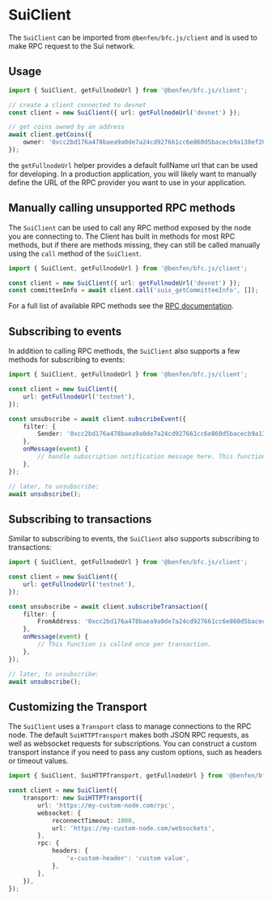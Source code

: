 # SuiClient

The `SuiClient` can be imported from `@benfen/bfc.js/client` and is used to make RPC request to the
Sui network.

## Usage

```typescript
import { SuiClient, getFullnodeUrl } from '@benfen/bfc.js/client';

// create a client connected to devnet
const client = new SuiClient({ url: getFullnodeUrl('devnet') });

// get coins owned by an address
await client.getCoins({
	owner: '0xcc2bd176a478baea9a0de7a24cd927661cc6e860d5bacecb9a138ef20dbab231',
});
```

the `getFullnodeUrl` helper provides a default fullName url that can be used for developing. In a
production application, you will likely want to manually define the URL of the RPC provider you want
to use in your application.

## Manually calling unsupported RPC methods

The `SuiClient` can be used to call any RPC method exposed by the node you are connecting to. The
Client has built in methods for most RPC methods, but if there are methods missing, they can still
be called manually using the `call` method of the `SuiClient`.

```typescript
import { SuiClient, getFullnodeUrl } from '@benfen/bfc.js/client';

const client = new SuiClient({ url: getFullnodeUrl('devnet') });
const committeeInfo = await client.call('suix_getCommitteeInfo', []);
```

For a full list of available RPC methods see the
[RPC documentation](https://docs.sui.io/sui-jsonrpc).

## Subscribing to events

In addition to calling RPC methods, the `SuiClient` also supports a few methods for subscribing to
events:

```typescript
import { SuiClient, getFullnodeUrl } from '@benfen/bfc.js/client';

const client = new SuiClient({
	url: getFullnodeUrl('testnet'),
});

const unsubscribe = await client.subscribeEvent({
	filter: {
		Sender: '0xcc2bd176a478baea9a0de7a24cd927661cc6e860d5bacecb9a138ef20dbab231',
	},
	onMessage(event) {
		// handle subscription notification message here. This function is called once per subscription message.
	},
});

// later, to unsubscribe:
await unsubscribe();
```

## Subscribing to transactions

Similar to subscribing to events, the `SuiClient` also supports subscribing to transactions:

```typescript
import { SuiClient, getFullnodeUrl } from '@benfen/bfc.js/client';

const client = new SuiClient({
	url: getFullnodeUrl('testnet'),
});

const unsubscribe = await client.subscribeTransaction({
	filter: {
		FromAddress: '0xcc2bd176a478baea9a0de7a24cd927661cc6e860d5bacecb9a138ef20dbab231',
	},
	onMessage(event) {
		// This function is called once per transaction.
	},
});

// later, to unsubscribe:
await unsubscribe();
```

## Customizing the Transport

The `SuiClient` uses a `Transport` class to manage connections to the RPC node. The default
`SuiHTTPTransport` makes both JSON RPC requests, as well as websocket requests for subscriptions.
You can construct a custom transport instance if you need to pass any custom options, such as
headers or timeout values.

```typescript
import { SuiClient, SuiHTTPTransport, getFullnodeUrl } from '@benfen/bfc.js/client';

const client = new SuiClient({
	transport: new SuiHTTPTransport({
		url: 'https://my-custom-node.com/rpc',
		websocket: {
			reconnectTimeout: 1000,
			url: 'https://my-custom-node.com/websockets',
		},
		rpc: {
			headers: {
				'x-custom-header': 'custom value',
			},
		},
	}),
});
```
